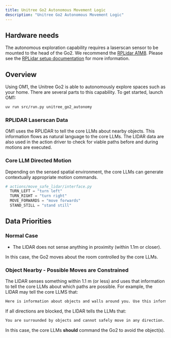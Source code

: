 ```yaml
---
title: Unitree Go2 Autonomous Movement Logic
description: "Unitree Go2 Autonomous Movement Logic"
---
```


## Hardware needs

The autonomous exploration capability requires a laserscan sensor to be mounted to the head of the Go2. We recommend the [RPLidar A1M8](https://bucket-download.slamtec.com/d1e428e7efbdcd65a8ea111061794fb8d4ccd3a0/LD108_SLAMTEC_rplidar_datasheet_A1M8_v3.0_en.pdf). Please see the [RPLidar setup documentation](motion_planning_lidarA1M8.mdx) for more information.

## Overview

Using OM1, the Unitree Go2 is able to autonomously explore spaces such as your home. There are several parts to this capability. To get started, launch OM1:

```bash Run OM1
uv run src/run.py unitree_go2_autonomy
```

### RPLIDAR Laserscan Data

OM1 uses the RPLIDAR to tell the core LLMs about nearby objects. This information flows as natural language to the core LLMs. The LIDAR data are also used in the action driver to check for viable paths before and during motions are executed. 

### Core LLM Directed Motion

Depending on the sensed spatial environment, the core LLMs can generate contextually appropriate motion commands. 

```py
# actions/move_safe_lidar/interface.py
  TURN_LEFT = "turn left"
  TURN_RIGHT = "turn right"
  MOVE_FORWARDS = "move forwards"
  STAND_STILL = "stand still"
```

## Data Priorities

### Normal Case

* The LIDAR does not sense anything in proximity (within 1.1m or closer).

In this case, the Go2 moves about the room controlled by the core LLMs. 

### Object Nearby - Possible Moves are Constrained

The LIDAR senses something within 1.1 m (or less) and uses that information to tell the core LLMs about which paths are possible. For example, the LIDAR may tell the core LLMS that:

```bash
Here is information about objects and walls around you. Use this information to plan your movements and avoid bumping into things: The safe movement choices are: You can turn left. You can turn right. 
```

If all directions are blocked, the LIDAR tells the LLMs that:

```bash
You are surrounded by objects and cannot safely move in any direction. DO NOT MOVE.
```

In this case, the core LLMs **should** command the Go2 to avoid the object(s). 
